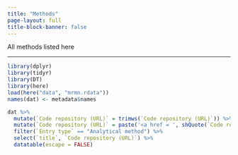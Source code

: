 ```yaml
---
title: "Methods"
page-layout: full
title-block-banner: false
---
```


All methods listed here

---

```r
library(dplyr)
library(tidyr)
library(DT)
library(here)
load(here("data", "mrmn.rdata"))
names(dat) <- metadata$names

dat %>%
  mutate(`Code repository (URL)` = trimws(`Code repository (URL)`)) %>%
  mutate(`Code repository (URL)` = paste('<a href = ', shQuote(`Code repository (URL)`), '>', `Code repository (URL)`, '</a>')) %>%
  filter(`Entry type` == "Analytical method") %>%
  select(`title`, `Code repository (URL)`) %>%
  datatable(escape = FALSE)
```
